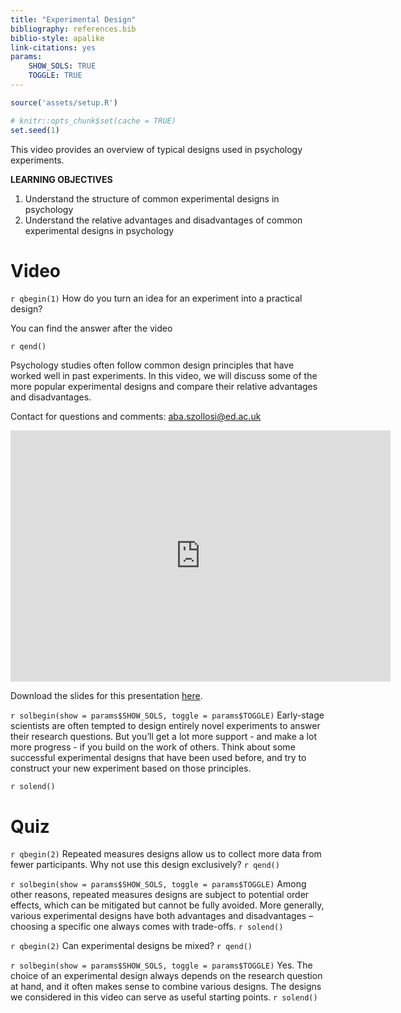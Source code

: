 ```yaml
---
title: "Experimental Design"
bibliography: references.bib
biblio-style: apalike
link-citations: yes
params: 
    SHOW_SOLS: TRUE
    TOGGLE: TRUE
---
```



```r
source('assets/setup.R')

# knitr::opts_chunk$set(cache = TRUE)
set.seed(1)
```

This video provides an overview of typical designs used in psychology experiments.

:::lo
**LEARNING OBJECTIVES**

1. Understand the structure of common experimental designs in psychology
1. Understand the relative advantages and disadvantages of common experimental designs in psychology

:::


# Video
`r qbegin(1)`
How do you turn an idea for an experiment into a practical design?

You can find the answer after the video


`r qend()`



Psychology studies often follow common design principles that have worked well in past experiments. In this video, we will discuss some of the more popular experimental designs and compare their relative advantages and disadvantages. 

Contact for questions and comments: [aba.szollosi@ed.ac.uk](aba.szollosi@ed.ac.uk)



<iframe id="kaltura_player" src="https://cdnapisec.kaltura.com/p/2010292/sp/201029200/embedIframeJs/uiconf_id/32599141/partner_id/2010292?iframeembed=true&playerId=kaltura_player&entry_id=1_4v4qf6hz&flashvars[streamerType]=auto&amp;flashvars[localizationCode]=en&amp;flashvars[leadWithHTML5]=true&amp;flashvars[sideBarContainer.plugin]=true&amp;flashvars[sideBarContainer.position]=left&amp;flashvars[sideBarContainer.clickToClose]=true&amp;flashvars[chapters.plugin]=true&amp;flashvars[chapters.layout]=vertical&amp;flashvars[chapters.thumbnailRotator]=false&amp;flashvars[streamSelector.plugin]=true&amp;flashvars[EmbedPlayer.SpinnerTarget]=videoHolder&amp;flashvars[dualScreen.plugin]=true&amp;flashvars[Kaltura.addCrossoriginToIframe]=true&amp;&wid=1_zlhykxzj" width="608" height="402" allowfullscreen webkitallowfullscreen mozAllowFullScreen allow="autoplay *; fullscreen *; encrypted-media *" sandbox="allow-forms allow-same-origin allow-scripts allow-top-navigation allow-pointer-lock allow-popups allow-modals allow-orientation-lock allow-popups-to-escape-sandbox allow-presentation allow-top-navigation-by-user-activation" frameborder="0" title="Kaltura Player"></iframe>

Download the slides for this presentation [here](Slides/Design2Design.pdf).

`r solbegin(show = params$SHOW_SOLS, toggle = params$TOGGLE)`
Early-stage scientists are often tempted to design entirely novel experiments to answer their research questions. But you'll get a lot more support - and make a lot more progress - if you build on the work of others. Think about some successful experimental designs that have been used before, and try to construct your new experiment based on those principles.

`r solend()`

# Quiz

`r qbegin(2)`
Repeated measures designs allow us to collect more data from fewer participants. Why not use this design exclusively?
`r qend()`

`r solbegin(show = params$SHOW_SOLS, toggle = params$TOGGLE)`
Among other reasons, repeated measures designs are subject to potential order effects, which can be mitigated but cannot be fully avoided. More generally, various experimental designs have both advantages and disadvantages – choosing a specific one always comes with trade-offs.
`r solend()`

`r qbegin(2)`
Can experimental designs be mixed?
`r qend()`

`r solbegin(show = params$SHOW_SOLS, toggle = params$TOGGLE)`
Yes. The choice of an experimental design always depends on the research question at hand, and it often makes sense to combine various designs. The designs we considered in this video can serve as useful starting points.
`r solend()`


<div class="tocify-extend-page" data-unique="tocify-extend-page" style="height: 0;"></div>